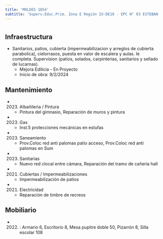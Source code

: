 ```yaml
---
title: 'MOLDES 1854'
subtitle: 'Superv.Educ.Prim. Zona E Región IX-DE10 - EPC N° 03 ESTEBAN ECHEVERRIA'
---
```


#
## Infraestructura

* Sanitarios, patios, cubierta (impermeabilizacion y arreglos de cubierta parabolica), cielorrasos, puesta en valor de escalera y aulas. Ie completa. Supervision (patios, solados, carpinterias, sanitarios y sellado de lucarnas). 
    + Mejora Edilicia - En Proyecto 
    + Inicio de obra: 9/2/2024 






## Mantenimiento

*  (2023) Albañileria / Pintura 
    + Pintura del gimnasio, Reparación de muros y pintura

*  (2023) Gas 
    + Inst.5 protecciones mecánicas en estufas

*  (2023) Saneamiento 
    + Prov.Coloc red anti palomas patio acceso, Prov.Coloc red anti palomas en Sum

*  (2023) Sanitarias 
    + Nuevo red clocal entre cámara, Reparación del tramo de cañería hall

*  (2021) Cubiertas / Impermeabilizaciones 
    + Impermeabilización de patios

*  (2021) Electricidad 
    + Reparación de timbre de recreos





## Mobiliario

*  (2022) : Armario 6, Escritorio 8, Mesa pupitre doble 50, Pizarrón 8, Silla escolar 108 



